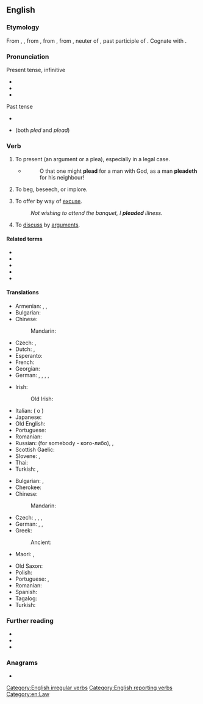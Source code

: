 ==English==

===Etymology===
From {{inh|en|enm|pleden}}, {{m|enm|plaiden}}, from {{der|en|fro|plaider||to plead, offer a plea}}, from {{m|fro|plait}}, from {{der|en|ML.|placitum||a decree, sentence, suit, plea, etc.", in Classical {{der|en|la|-}}, "an opinion, determination, prescription, order; literally, that which is pleasing, pleasure}}, neuter of {{m|la|placitus}}, past participle of {{m|la|placeō||to please}}. Cognate with {{cog|es|pleitear||to litigate, take to court}}.

===Pronunciation===
; Present tense, infinitive
* {{IPA|en|/ˈpliːd/}}
* {{audio|en|en-us-plead.ogg|Audio (US)}}
* {{rhymes|en|iːd|s=1}}

; Past tense
* {{IPA|en|/ˈpliːdəd/}}
* {{IPA|en|/plɛd/}} (both ''pled'' and ''plead'')

===Verb===
{{en-verb|past_qual=North America, England, legal|past2=pled|past2_qual=North America, Scotland|past3=plead|past3_qual=North America}}

# {{lb|en|ambitransitive|copulative}} To present (an argument or a plea), especially in a legal case.
#: {{ux|en|The defendant has decided to '''plead''' not guilty.}}
#* {{RQ:KJV|Job|16|21}}
#*: O that one might '''plead''' for a man with God, as a man '''pleadeth''' for his neighbour!
# {{lb|en|intransitive}} To beg, beseech, or implore.
#: {{ux|en|He '''pleaded''' with me not to leave the house.}}
# {{lb|en|transitive}} To offer by way of [[excuse]].
#: ''Not wishing to attend the banquet, I '''pleaded''' illness.''
# {{lb|en|transitive}} To [[discuss]] by [[argument]]s.

====Related terms====
* {{l|en|plea}}
* {{l|en|pleasant}}
* {{l|en|please}}
* {{l|en|pleasurable}}
* {{l|en|pleasure}}

====Translations====
{{trans-top|to present an argument}}
* Armenian: {{t+|hy|միջնորդել}}, {{t|hy|հայտարարություն անել}}, {{t+|hy|պաշտպանել}}
* Bulgarian: {{t+|bg|пледирам}}
* Chinese:
*: Mandarin: {{t+|cmn|辩护}}
* Czech: {{t|cs|přednášet (před soudem)|impf}}, {{t|cs|vést obhajobu|impf}}
* Dutch: {{t+|nl|pleiten}}, {{t+|nl|bepleiten}}
* Esperanto: {{t|eo|pledi}}
* French: {{t+|fr|plaider}}
* Georgian: {{t-needed|ka}}
* German: {{t+|de|plädieren}}, {{t+|de|bekennen}} {{qualifier|reflexive}}, {{t+|de|berufen}} {{qualifier|reflexive, + [[auf]]}}, {{t+|de|eintreten}}  {{qualifier|+ [[für]]}}, {{t+|de|aussprechen}} {{qualifier|reflexive, + [[für]]}}
{{trans-mid}}
* Irish: {{t|ga|pléadáil}}
*: Old Irish: {{t|sga|du·acair}}
* Italian: {{t+|it|dichiararsi}} ({{l|it|colpevole}} o {{l|it|noncolpevole}})
* Japanese: {{t|ja|嘆願する|tr={{lang|ja|たんがんする}}, tangan suru}}
* Old English: {{t|ang|ǣrendian}}
* Portuguese: {{t+|pt|alegar}}
* Romanian: {{t+|ro|pleda}}
* Russian: {{t+|ru|защища́ть}} (for somebody - кого-либо), {{t|ru|[[представля́ть]] [[интере́сы]]}}, {{t|ru|[[выступа́ть]] [[с]] [[заявле́нием]] ([[в]] [[суде́]])}}
* Scottish Gaelic: {{t|gd|tagair}}
* Slovene: {{t|sl|pledirati}}, {{t|sl|zagovarjati se}}
* Thai: {{t-needed|th}}
* Turkish: {{t+|tr|açıklamak}}, {{t+|tr|ileri sürmek}}
{{trans-bottom}}

{{trans-top|to beg}}
* Bulgarian: {{t+|bg|моля}}, {{t+|bg|умолявам}}
* Cherokee: {{t|chr|ᎦᏂᎳᏗᎠ}}
* Chinese:
*: Mandarin: {{t+|cmn|央求}}
* Czech: {{t|cs|plédovat|impf}}, {{t+|cs|žádat|impf}}, {{t+|cs|prosit|impf}}, {{t|cs|naléhat}}
* German: {{t|de|(dringend) bitten}}, {{t+|de|anflehen}}, {{t+|de|beschwören}}
* Greek:
*: Ancient: {{t|grc|ἰκετεύω}}
* Maori: {{t|mi|unene}}, {{t|mi|whakakuene }}
{{trans-mid}}
* Old Saxon: {{t|osx|ābiddian}}
* Polish: {{t+|pl|błagać}}
* Portuguese: {{t+|pt|implorar}}, {{t+|pt|suplicar}}
* Romanian: {{t+|ro|implora}}
* Spanish: {{t+|es|rogar}}
* Tagalog: {{t|tl|maki-usap}}
* Turkish: {{t+|tr|yalvarmak}}
{{trans-bottom}}

===Further reading===
* {{R:Webster 1913}}
* {{R:Century 1911}}
* {{R:OneLook}}

===Anagrams===
* {{anagrams|en|a=adelp|padel|padle|paled|pedal}}

[[Category:English irregular verbs]]
[[Category:English reporting verbs]]
[[Category:en:Law]]